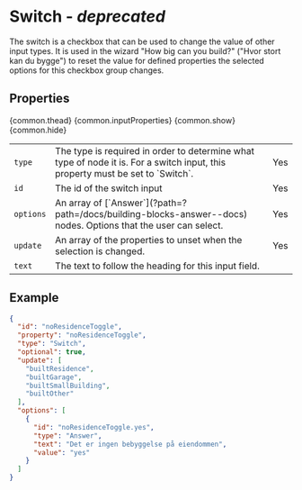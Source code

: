 
<Meta title="Building blocks/Switch" />

# Switch - _deprecated_

The switch is a checkbox that can be used to change the value of other input types. It
is used in the wizard "How big can you build?" ("Hvor stort kan du bygge") to reset the
value for defined properties the selected options for this checkbox group changes.

## Properties

<Table>
  {common.thead}
  <tbody>
    <tr>
      <td>
        <code>type</code>
      </td>
      <td>
        The type is required in order to determine what type of node it is. For
        a switch input, this property must be set to `Switch`.
      </td>
      <td>Yes</td>
    </tr>
    <tr>
      <td>
        <code>id</code>
      </td>
      <td>The id of the switch input</td>
      <td>Yes</td>
    </tr>
    <tr>
      <td>
        <code>options</code>
      </td>
      <td>
        An array of [`Answer`](?path=?path=/docs/building-blocks-answer--docs)
        nodes. Options that the user can select.
      </td>
      <td>Yes</td>
    </tr>
    <tr>
      <td>
        <code>update</code>
      </td>
      <td>
        An array of the properties to unset when the selection is changed.
      </td>
      <td>Yes</td>
    </tr>
    {common.inputProperties}
    <tr>
      <td>
        <code>text</code>
      </td>
      <td>The text to follow the heading for this input field.</td>
      <td></td>
    </tr>
    {common.show}
    {common.hide}
  </tbody>
</Table>

## Example

```json
{
  "id": "noResidenceToggle",
  "property": "noResidenceToggle",
  "type": "Switch",
  "optional": true,
  "update": [
    "builtResidence",
    "builtGarage",
    "builtSmallBuilding",
    "builtOther"
  ],
  "options": [
    {
      "id": "noResidenceToggle.yes",
      "type": "Answer",
      "text": "Det er ingen bebyggelse på eiendommen",
      "value": "yes"
    }
  ]
}
```
